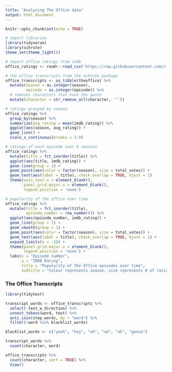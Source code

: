 ```yaml
---
title: "Analyzing The Office data"
output: html_document
---
```


```r
knitr::opts_chunk$set(echo = TRUE)
```

```r

# import libraries
library(tidyverse)
library(schrute)
theme_set(theme_light())

# import office ratings from imdb
office_ratings <- readr::read_csv('https://raw.githubusercontent.com/rfordatascience/tidytuesday/master/data/2020/2020-03-17/office_ratings.csv')

# the office transcripts from the schrute package
office_transcripts <- as_tibble(theoffice) %>%
  mutate(season = as.integer(season),
         episode = as.integer(episode)) %>%
  # removes characters that have the quote
  mutate(character = str_remove_all(character, '"'))
```
```r
# ratings grouped by season
office_ratings %>%
  group_by(season) %>%
  summarize(avg_rating = mean(imdb_rating)) %>%
  ggplot(aes(season, avg_rating)) +
  geom_line() +
  scale_x_continuous(breaks = 1:9)

```

```r

# ratings of each episode over 9 seasons
office_ratings %>%
  mutate(title = fct_inorder(title)) %>%
  ggplot(aes(title, imdb_rating)) + 
  geom_line(group = 1) +
  geom_point(aes(color = factor(season), size = total_votes)) +
  geom_text(aes(label = title), check_overlap = TRUE, hjust = 1)
  theme(axis.text.x = element_blank(),
        panel.grid.major.x = element_blank(),
        legend.position = 'none')
```

```r
# popularity of the office over time
office_ratings %>%
  mutate(title = fct_inorder(title),
         episode_number = row_number()) %>%
  ggplot(aes(episode_number, imdb_rating)) + 
  geom_line(group = 1) +
  geom_smooth(group = 1) +
  geom_point(aes(color = factor(season), size = total_votes)) +
  geom_text(aes(label = title), check_overlap = TRUE, hjust = 1) +
  expand_limits(x = -10) +
  theme(panel.grid.major.x = element_blank(),
        legend.position = 'none') +
  labs(x = "Episode number",
       y = "IMDB Rating",
       title = "Popularity of The Office episodes over time",
       subtitle = "Colour represents season, size represents # of ratings")
```
### The Office Transcripts

```r
library(tidytext)

transcript_words <- office_transcripts %>%
  select(-text_w_direction) %>%
  unnest_tokens(word, text) %>%
  anti_join(stop_words, by = "word") %>%
  filter(!word %in% blacklist_words)

blacklist_words <- c("yeah", "hey", "uh", "um", "ah", "gonna")

transcript_words %>%
  count(character, word)
```

```r
office_transcripts %>%
  count(character, sort = TRUE) %>%
  View()
```